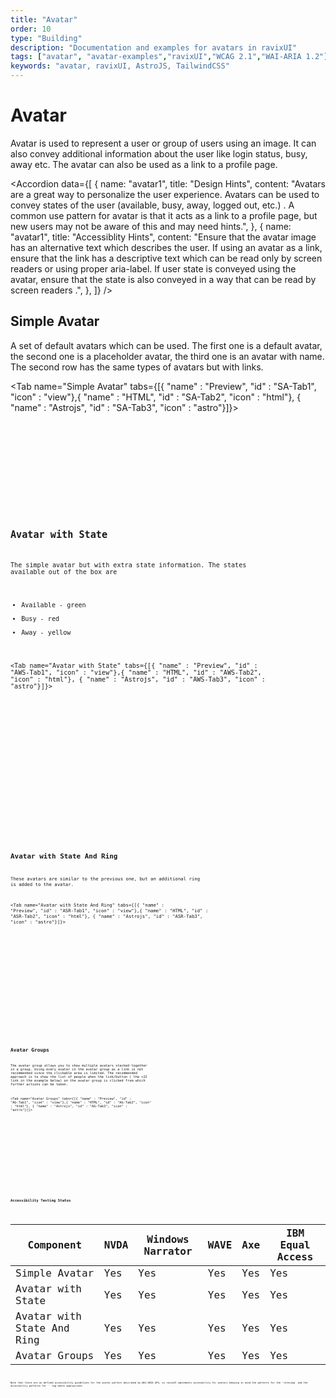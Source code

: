 ```yaml
---
title: "Avatar"
order: 10
type: "Building"
description: "Documentation and examples for avatars in ravixUI"
tags: ["avatar", "avatar-examples","ravixUI","WCAG 2.1","WAI-ARIA 1.2"]
keywords: "avatar, ravixUI, AstroJS, TailwindCSS"
---
```



# Avatar

Avatar is used to represent a user or group of users using an image. It can also convey additional information about the user like login status, busy, away etc. The avatar can also be used as a link to a profile page.

<Accordion
  data={[
    {
      name: "avatar1",
      title: "Design Hints",
      content:
        "Avatars are a great way to personalize the user experience. Avatars can be used to convey states of the user (available, busy, away, logged out, etc.) . A common use pattern for avatar is that it acts as a link to a profile page, but new users may not be aware of this and may need hints.",
    },
    {
      name: "avatar1",
      title: "Accessiblity Hints",
      content:
        "Ensure that the avatar image has an alternative text which describes the user. If using an avatar as a link, ensure that the link has a descriptive text which can be read only by screen readers or using proper aria-label. If user state is conveyed using the avatar, ensure that the state is also conveyed in a way that can be read by screen readers .",
    },
  ]}
/>

## Simple Avatar

A set of default avatars which can be used. The first one is a default avatar, the second one is a placeholder avatar, the third one is an avatar with name. The second row has the same types of avatars but with links.

<Tab name="Simple Avatar" tabs={[{ "name" : "Preview", "id" : "SA-Tab1", "icon" : "view"},{ "name" : "HTML", "id" : "SA-Tab2", "icon" : "html"}, { "name" : "Astrojs", "id" : "SA-Tab3", "icon" : "astro"}]}>

<section
  id="SA-Tab1-panel"
  aria-labelledby="SA-Tab1"
  role="tabpanel"
  data-role="tabpanel"
>
  <div class="grid w-full justify-center p-6">
    <Avatar />
  </div>
</section>

<section id ="SA-Tab2-panel" role="tabpanel" data-role="tabpanel" aria-labelledby="SA-Tab2" class="hidden">

<Code code={AvatarCode} lang="html" wrap="true" data-pagefind-ignore />

</section>

<section id ="SA-Tab3-panel" role="tabpanel" data-role="tabpanel" aria-labelledby="SA-Tab3" class="hidden">

<Code
  code={AvatarCodeAstro}
  lang="astro"
  title="Avatar.astro"
  wrap="true"
  data-pagefind-ignore
/>

</section>

</Tab>

## Avatar with State

The simple avatar but with extra state information. The states available out of the box are

- Available - green
- Busy - red
- Away - yellow

<Tab name="Avatar with State" tabs={[{ "name" : "Preview", "id" : "AWS-Tab1", "icon" : "view"},{ "name" : "HTML", "id" : "AWS-Tab2", "icon" : "html"}, { "name" : "Astrojs", "id" : "AWS-Tab3", "icon" : "astro"}]}>

<section
  id="AWS-Tab1-panel"
  aria-labelledby="AWS-Tab1"
  role="tabpanel"
  data-role="tabpanel"
>
  <div class="grid justify-center p-6">
    <AvatarWithState />
  </div>
</section>

<section id ="AWS-Tab2-panel" role="tabpanel" data-role="tabpanel" aria-labelledby="AWS-Tab2" class="hidden">

<Code code={AvatarWithStateCode} lang="html" wrap="true" data-pagefind-ignore />

</section>

<section id ="AWS-Tab3-panel" role="tabpanel" data-role="tabpanel" aria-labelledby="AWS-Tab3" class="hidden">

<Code
  code={AvatarWithStateCodeAstro}
  lang="astro"
  title="AvatarWithState.astro"
  wrap="true"
  data-pagefind-ignore
/>

</section>

</Tab>

## Avatar with State And Ring

These avatars are similar to the previous one, but an additional ring is added to the avatar.

<Tab name="Avatar with State And Ring" tabs={[{ "name" : "Preview", "id" : "ASR-Tab1", "icon" : "view"},{ "name" : "HTML", "id" : "ASR-Tab2", "icon" : "html"}, { "name" : "Astrojs", "id" : "ASR-Tab3", "icon" : "astro"}]}>

<section
  id="ASR-Tab1-panel"
  aria-labelledby="ASR-Tab1"
  role="tabpanel"
  data-role="tabpanel"
>
  <div class="grid justify-center p-6">
    <AvatarWithRing />
  </div>
</section>

<section id ="ASR-Tab2-panel" role="tabpanel" data-role="tabpanel" aria-labelledby="ASR-Tab2" class="hidden">

<Code code={AvatarWithRingCode} lang="html" wrap="true" data-pagefind-ignore />

</section>

<section id ="ASR-Tab3-panel" role="tabpanel" data-role="tabpanel" aria-labelledby="ASR-Tab3" class="hidden">

<Code
  code={AvatarWithRingCodeAstro}
  lang="astro"
  title="AvatarWithState.astro"
  wrap="true"
  data-pagefind-ignore
/>

</section>

</Tab>

## Avatar Groups

The avatar group allows you to show multiple avatars stacked together in a group. Using every avatar in the avatar group as a link is not recommended since the clickable area is limited. The recommended approach is to show the list of people when the link/button ( the +22 link in the example below) on the avatar group is clicked from which further actions can be taken.

<Tab name="Avatar Groups" tabs={[{ "name" : "Preview", "id" : "AG-Tab1", "icon" : "view"},{ "name" : "HTML", "id" : "AG-Tab2", "icon" : "html"}, { "name" : "Astrojs", "id" : "AG-Tab3", "icon" : "astro"}]}>

<section
  id="AG-Tab1-panel"
  aria-labelledby="AG-Tab1"
  role="tabpanel"
  data-role="tabpanel"
>
  <div class="grid justify-center p-6">
    <AvatarGroup />
  </div>
</section>

<section id ="AG-Tab2-panel" role="tabpanel" data-role="tabpanel" aria-labelledby="AG-Tab2" class="hidden">

<Code code={AvatarGroupCode} lang="html" wrap="true" data-pagefind-ignore />

</section>

<section id ="AG-Tab3-panel" role="tabpanel" data-role="tabpanel" aria-labelledby="AG-Tab3" class="hidden">

<Code
  code={AvatarGroupCodeAstro}
  lang="astro"
  title="AvatarWithState.astro"
  wrap="true"
  data-pagefind-ignore
/>

</section>

</Tab>

## Accessibility Testing Status

<TableWrapper>

| Component                  | NVDA | Windows Narrator | WAVE | Axe | IBM Equal Access |
| -------------------------- | ---- | ---------------- | ---- | --- | ---------------- |
| Simple Avatar              | Yes  | Yes              | Yes  | Yes | Yes              |
| Avatar with State          | Yes  | Yes              | Yes  | Yes | Yes              |
| Avatar with State And Ring | Yes  | Yes              | Yes  | Yes | Yes              |
| Avatar Groups              | Yes  | Yes              | Yes  | Yes | Yes              |

</TableWrapper>
Note that there are no defined accessibility guidelines for the avatar pattern described by WAI-ARIA APG, so ravixUI implements accessbility for avatars keeping in mind the patterns for the `role=img` and the accessbility patterns for `<a>` tag where appropriate.

